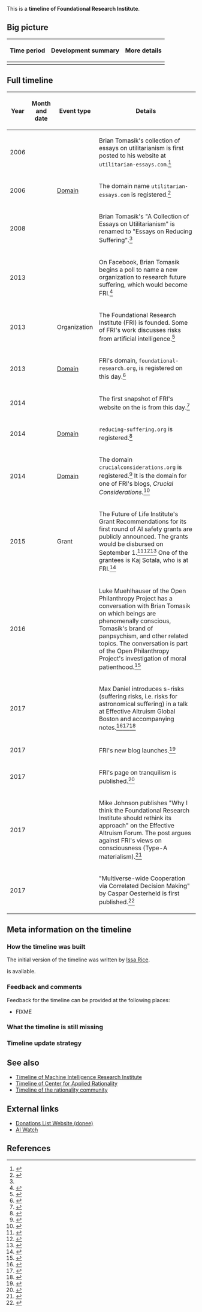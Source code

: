 This is a '''timeline of Foundational Research Institute'''.

==Big picture==

{| class="wikitable"
! Time period !! Development summary !! More details
|-
|}

==Full timeline==

{| class="sortable wikitable"
! Year !! Month and date !! Event type !! Details
|-
| 2006 || {{dts|June}} || || Brian Tomasik's collection of essays on utilitarianism is first posted to his website at <code>utilitarian-essays.com</code>.<ref name="reducing-suffering-history">{{cite web |url=http://reducing-suffering.org/history-of-this-website/ |publisher=Essays on Reducing Suffering |title=History of This Website |first=Brian |last=Tomasik |accessdate=February 9, 2018 |archiveurl=https://web.archive.org/web/20180209195859/http://reducing-suffering.org/history-of-this-website/ |archivedate=February 9, 2018 |dead-url=no}}</ref>
|-
| 2006 || {{dts|June 12}} || [[Domain names in timelines|Domain]] || The domain name <code>utilitarian-essays.com</code> is registered.<ref>{{cite web |url=https://whois.icann.org/en/lookup?name=utilitarian-essays.com |publisher=ICANN WHOIS |title=Showing results for: utilitarian-essays.com |accessdate=February 9, 2018 |quote=Creation Date: 2006-06-12T11:34:21Z}}</ref>
|-
| 2008 || || || Brian Tomasik's "A Collection of Essays on Utilitarianism" is renamed to "Essays on Reducing Suffering".<ref name="reducing-suffering-history" />
|-
| 2013 || {{dts|July 11}} || || On Facebook, Brian Tomasik begins a poll to name a new organization to research future suffering, which would become FRI.<ref>{{cite web |url=https://www.facebook.com/brian.tomasik/posts/619744375182 |title=Brian Tomasik - Name for a research institute on future suffering |accessdate=February 9, 2018}}</ref>
|-
| 2013 || {{dts|July}} || Organization || The Foundational Research Institute (FRI) is founded. Some of FRI's work discusses risks from artificial intelligence.<ref>{{cite web |url=https://foundational-research.org/transparency |title=Transparency |publisher=Foundational Research Institute |accessdate=July 27, 2017}}</ref>
|-
| 2013 || {{dts|August 30}} || [[Domain names in timelines|Domain]] || FRI's domain, <code>foundational-research.org</code>, is registered on this day.<ref>{{cite web |url=https://whois.icann.org/en/lookup?name=foundational-research.org |title=Showing results for: FOUNDATIONAL-RESEARCH.ORG |publisher=ICANN WHOIS |accessdate=February 9, 2018 |quote=Creation Date: 2013-08-30T09:17:33Z}}</ref>
|-
| 2014 || {{dts|April 21}} || || The first snapshot of FRI's website on the {{W|Internet Archive}} is from this day.<ref>{{cite web |url=http://foundational-research.org:80/ |title=Foundational Research Institute |publisher=The Foundational Research Institute |accessdate=February 9, 2018 |archiveurl=https://web.archive.org/web/20140421153739/http://foundational-research.org:80/ |archivedate=April 21, 2014 |dead-url=yes}}</ref>
|-
| 2014 || {{dts|September 26}} || [[Domain names in timelines|Domain]] || <code>reducing-suffering.org</code> is registered.<ref>{{cite web |url=https://whois.icann.org/en/lookup?name=reducing-suffering.org |publisher=ICANN WHOIS |title=Showing results for: REDUCING-SUFFERING.ORG |accessdate=February 9, 2018 |quote=Creation Date: 2014-09-26T19:43:17Z}}</ref>
|-
| 2014 || {{dts|November 30}} || [[Domain names in timelines|Domain]] || The domain <code>crucialconsiderations.org</code> is registered.<ref>{{cite web |url=https://whois.icann.org/en/lookup?name=crucialconsiderations.org |publisher=ICANN WHOIS |title=Showing results for: CRUCIALCONSIDERATIONS.ORG |accessdate=February 9, 2018 |quote=Creation Date: 2014-11-30T17:27:53Z}}</ref> It is the domain for one of FRI's blogs, ''Crucial Considerations''.<ref>{{cite web |url=https://crucialconsiderations.org/about/ |title=About |publisher=Crucial Considerations |date=November 19, 2015 |accessdate=February 9, 2018}}</ref>
|-
| 2015 || {{dts|July 1}} || Grant || The Future of Life Institute's Grant Recommendations for its first round of AI safety grants are publicly announced. The grants would be disbursed on September 1.<ref>{{cite web |url=https://futureoflife.org/grants-timeline/ |title=Grants Timeline - Future of Life Institute |publisher=Future of Life Institute |accessdate=July 13, 2017}}</ref><ref>{{cite web |url=https://futureoflife.org/2015selection/ |title=New International Grants Program Jump-Starts Research to Ensure AI Remains Beneficial: Press release for FLI grant awardees. - Future of Life Institute |publisher=Future of Life Institute |accessdate=July 13, 2017}}</ref><ref>{{cite web |url=https://futureoflife.org/ai-safety-research/ |title=AI Safety Research - Future of Life Institute |publisher=Future of Life Institute |accessdate=July 13, 2017}}</ref> One of the grantees is Kaj Sotala, who is at FRI.<ref>{{cite web |url=https://futureoflife.org/ai-researcher-kaj-sotala/ |title=AI Researcher Kaj Sotala - Future of Life Institute |publisher=Future of Life Institute |accessdate=February 9, 2018}}</ref>
|-
| 2016 || {{dts|October 6}} || || Luke Muehlhauser of the Open Philanthropy Project has a conversation with Brian Tomasik on which beings are phenomenally conscious, Tomasik's brand of panpsychism, and other related topics. The conversation is part of the Open Philanthropy Project's investigation of moral patienthood.<ref>{{cite web |url=http://files.openphilanthropy.org/files/Conversations/Brian_Tomasik_10-06-16_(public).pdf |title=A conversation with Brian Tomasik, October 6, 2016 |date=October 6, 2016 |accessdate=February 9, 2018}}</ref>
|-
| 2017 || {{dts|June}} || || Max Daniel introduces s-risks (suffering risks, i.e. risks for astronomical suffering) in a talk at Effective Altruism Global Boston and accompanying notes.<ref>{{cite web |url=https://www.youtube.com/watch?v=jiZxEJcFExc |title=Max Daniel: S risks why they are the worst existential risks, and how to prevent them |date=June 18, 2017 |publisher=YouTube |accessdate=February 9, 2018}}</ref><ref>{{cite web |url=https://foundational-research.org/s-risks-talk-eag-boston-2017/ |title=S-risks: Why they are the worst existential risks, and how to prevent them (EAG Boston 2017) |date=June 20, 2017 |publisher=Foundational Research Institute |date=June 22, 2017 |accessdate=February 9, 2018}}</ref><ref>{{cite web |url=https://boston.eaglobal.org/agenda/session/185702 |title=11:00am - 11:50am S-risks: why they are the worst existential risks, and how to prevent them |publisher=EA Global Boston |date=June 22, 2017 |accessdate=February 9, 2018 |archiveurl=https://archive.is/S7hcY |archivedate=February 9, 2018 |dead-url=no}}</ref>
|-
| 2017 || {{dts|June 19}} || || FRI's new blog launches.<ref>{{cite web |url=https://foundational-research.org/launching-fri-blog/ |title=Launching the FRI blog – Foundational Research Institute |publisher=Foundational Research Institute |date=June 20, 2017 |accessdate=February 9, 2018}}</ref>
|-
| 2017 || {{dts|July}} || || FRI's page on tranquilism is published.<ref>{{cite web |url=https://foundational-research.org/tranquilism/ |title=Tranquilism – Foundational Research Institute |publisher=Foundational Research Institute |date=August 9, 2017 |accessdate=February 10, 2018}}</ref>
|-
| 2017 || {{dts|July 20}} || || Mike Johnson publishes "Why I think the Foundational Research Institute should rethink its approach" on the Effective Altruism Forum. The post argues against FRI's views on consciousness (Type-A materialism).<ref>{{cite web |url=http://effective-altruism.com/ea/1cn/why_i_think_the_foundational_research_institute/ |title=Why I think the Foundational Research Institute should rethink its approach |publisher=Effective Altruism Forum |accessdate=February 9, 2018}}</ref>
|-
| 2017 || {{dts|August 10}} || || "Multiverse-wide Cooperation via Correlated Decision Making" by Caspar Oesterheld is first published.<ref>{{cite web |url=https://foundational-research.org/multiverse-wide-cooperation-via-correlated-decision-making/ |title=Multiverse-wide Cooperation via Correlated Decision Making – Foundational Research Institute |publisher=Foundational Research Institute |date=January 29, 2018 |accessdate=February 10, 2018}}</ref>
|}

==Meta information on the timeline==

===How the timeline was built===

The initial version of the timeline was written by [[User:Issa|Issa Rice]].

{{funding info}} is available.

===Feedback and comments===

Feedback for the timeline can be provided at the following places:

* FIXME

===What the timeline is still missing===

===Timeline update strategy===

==See also==

* [[Timeline of Machine Intelligence Research Institute]]
* [[Timeline of Center for Applied Rationality]]
* [[Timeline of the rationality community]]

==External links==

* [https://donations.vipulnaik.com/donee.php?donee=Foundational+Research+Institute Donations List Website (donee)]
* [https://aiwatch.issarice.com/?organization=Foundational+Research+Institute AI Watch]

==References==

{{Reflist|30em}}
